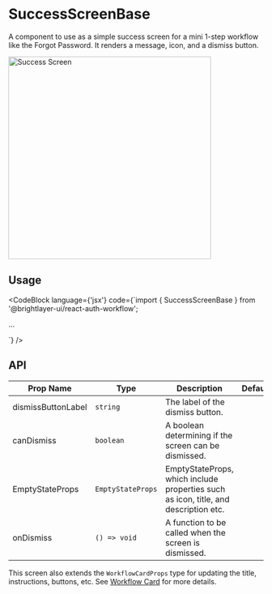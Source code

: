
# SuccessScreenBase

A component to use as a simple success screen for a mini 1-step workflow like the Forgot Password. It renders a message, icon, and a dismiss button.

<img width="400" alt="Success Screen" src={ResetPasswordScreen} />

## Usage

<CodeBlock
    language={'jsx'}
    code={`import { SuccessScreenBase } from '@brightlayer-ui/react-auth-workflow';

...

<SuccessScreenBase />`}
/>

## API

| Prop Name          | Type              | Description                                                                         | Default |
| ------------------ | ----------------- | ----------------------------------------------------------------------------------- | ------- |
| dismissButtonLabel | `string`          | The label of the dismiss button.                                                    |         |
| canDismiss         | `boolean`         | A boolean determining if the screen can be dismissed.                               |         |
| EmptyStateProps    | `EmptyStateProps` | EmptyStateProps, which include properties such as icon, title, and description etc. |         |
| onDismiss          | `() => void`      | A function to be called when the screen is dismissed.                               |         |

This screen also extends the `WorkflowCardProps` type for updating the title, instructions, buttons, etc. See [Workflow Card](/workflows/workflow-card/) for more details.
